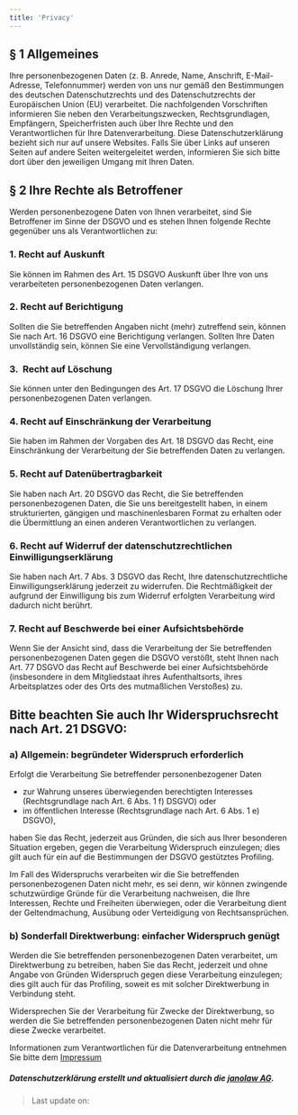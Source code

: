 ```yaml
---
title: 'Privacy'
---
```



## § 1 Allgemeines

Ihre personenbezogenen Daten (z. B. Anrede, Name, Anschrift, E-Mail-Adresse,
Telefonnummer) werden von uns nur gemäß den Bestimmungen des deutschen Datenschutzrechts
und des Datenschutzrechts der Europäischen Union (EU) verarbeitet. Die nachfolgenden
Vorschriften informieren Sie neben den Verarbeitungszwecken, Rechtsgrundlagen, Empfängern,
Speicherfristen auch über Ihre Rechte und den Verantwortlichen für Ihre Datenverarbeitung.
Diese Datenschutzerklärung bezieht sich nur auf unsere Websites. Falls Sie über Links auf
unseren Seiten auf andere Seiten weitergeleitet werden, informieren Sie sich bitte dort
über den jeweiligen Umgang mit Ihren Daten.

## § 2 Ihre Rechte als Betroffener

Werden personenbezogene Daten von Ihnen verarbeitet, sind Sie Betroffener im Sinne der
DSGVO und es stehen Ihnen folgende Rechte gegenüber uns als Verantwortlichen zu:

### 1. Recht auf Auskunft

Sie können im Rahmen des Art. 15 DSGVO Auskunft über Ihre von uns verarbeiteten
personenbezogenen Daten verlangen.

### 2. Recht auf Berichtigung

Sollten die Sie betreffenden Angaben nicht (mehr) zutreffend sein, können Sie nach Art. 16
DSGVO eine Berichtigung verlangen. Sollten Ihre Daten unvollständig sein, können Sie eine
Vervollständigung verlangen.

### 3.  Recht auf Löschung

Sie können unter den Bedingungen des Art. 17 DSGVO die Löschung Ihrer personenbezogenen
Daten verlangen.

### 4. Recht auf Einschränkung der Verarbeitung

Sie haben im Rahmen der Vorgaben des Art. 18 DSGVO das Recht, eine Einschränkung der
Verarbeitung der Sie betreffenden Daten zu verlangen.

### 5. Recht auf Datenübertragbarkeit

Sie haben nach Art. 20 DSGVO das Recht, die Sie betreffenden personenbezogenen Daten, die
Sie uns bereitgestellt haben, in einem strukturierten, gängigen und maschinenlesbaren
Format zu erhalten oder die Übermittlung an einen anderen Verantwortlichen zu verlangen.

### 6. Recht auf Widerruf der datenschutzrechtlichen Einwilligungserklärung

Sie haben nach Art. 7 Abs. 3 DSGVO das Recht, Ihre datenschutzrechtliche
Einwilligungserklärung jederzeit zu widerrufen. Die Rechtmäßigkeit der aufgrund der
Einwilligung bis zum Widerruf erfolgten Verarbeitung wird dadurch nicht berührt.

### 7. Recht auf Beschwerde bei einer Aufsichtsbehörde

Wenn Sie der Ansicht sind, dass die Verarbeitung der Sie betreffenden personenbezogenen
Daten gegen die DSGVO verstößt, steht Ihnen nach Art. 77 DSGVO das Recht auf Beschwerde
bei einer Aufsichtsbehörde (insbesondere in dem Mitgliedstaat ihres Aufenthaltsorts, ihres
Arbeitsplatzes oder des Orts des mutmaßlichen Verstoßes) zu.

## Bitte beachten Sie auch Ihr Widerspruchsrecht nach Art. 21 DSGVO:

### a) Allgemein: begründeter Widerspruch erforderlich

Erfolgt die Verarbeitung Sie betreffender personenbezogener Daten

- zur Wahrung unseres überwiegenden berechtigten Interesses (Rechtsgrundlage nach Art. 6
  Abs. 1 f) DSGVO) oder
- im öffentlichen Interesse (Rechtsgrundlage nach Art. 6 Abs. 1 e) DSGVO),

haben Sie das Recht, jederzeit aus Gründen, die sich aus Ihrer besonderen Situation
ergeben, gegen die Verarbeitung Widerspruch einzulegen; dies gilt auch für ein auf die
Bestimmungen der DSGVO gestütztes Profiling.

Im Fall des Widerspruchs verarbeiten wir die Sie betreffenden personenbezogenen Daten
nicht mehr, es sei denn, wir können zwingende schutzwürdige Gründe für die Verarbeitung
nachweisen, die Ihre Interessen, Rechte und Freiheiten überwiegen, oder die Verarbeitung
dient der Geltendmachung, Ausübung oder Verteidigung von Rechtsansprüchen.

### b) Sonderfall Direktwerbung: einfacher Widerspruch genügt

Werden die Sie betreffenden personenbezogenen Daten verarbeitet, um Direktwerbung zu
betreiben, haben Sie das Recht, jederzeit und ohne Angabe von Gründen Widerspruch gegen
diese Verarbeitung einzulegen; dies gilt auch für das Profiling, soweit es mit solcher
Direktwerbung in Verbindung steht.

Widersprechen Sie der Verarbeitung für Zwecke der Direktwerbung, so werden die Sie
betreffenden personenbezogenen Daten nicht mehr für diese Zwecke verarbeitet.

Informationen zum Verantwortlichen für die Datenverarbeitung entnehmen Sie bitte dem
[Impressum](/imprint)

##### Datenschutzerklärung erstellt und aktualisiert durch die [janolaw AG](https://www.janolaw.de/internetrecht/).

> Last update on: <Time date="2020-02-12" />
